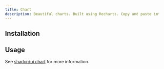 ```yaml
---
title: Chart
description: Beautiful charts. Built using Recharts. Copy and paste into your apps.
---
```


<ComponentPreview name='chart/chart' />

## Installation

<ComponentInstallation name='chart' />

## Usage

See [shadcn/ui chart](https://ui.shadcn.com/docs/components/chart) for more information.
